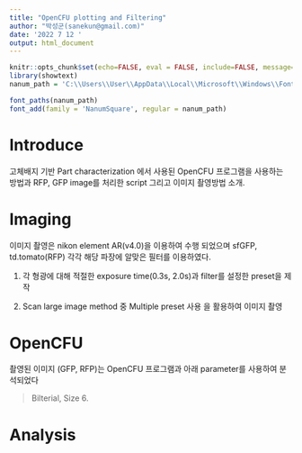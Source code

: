 ```yaml
---
title: "OpenCFU plotting and Filtering"
author: "박성군(sanekun@gmail.com)"
date: '2022 7 12 '
output: html_document
---
```


```r
knitr::opts_chunk$set(echo=FALSE, eval = FALSE, include=FALSE, message=FALSE)
library(showtext)
nanum_path = 'C:\\Users\\User\\AppData\\Local\\Microsoft\\Windows\\Fonts\\NanumSquareEB.ttf'

font_paths(nanum_path)
font_add(family = 'NanumSquare', regular = nanum_path)

```

# Introduce

고체배지 기반 Part characterization 에서 사용된 OpenCFU 프로그램을 사용하는 방법과 RFP, GFP image를 처리한 script 그리고 이미지 촬영방법 소개.

# Imaging

이미지 촬영은 nikon element AR(v4.0)을 이용하여 수행 되었으며 sfGFP, td.tomato(RFP) 각각 해당 파장에 알맞은 필터를 이용하였다.

1.  각 형광에 대해 적절한 exposure time(0.3s, 2.0s)과 filter를 설정한 preset을 제작

2.  Scan large image method 중 Multiple preset 사용 을 활용하여 이미지 촬영

# OpenCFU

촬영된 이미지 (GFP, RFP)는 OpenCFU 프로그램과 아래 parameter를 사용하여 분석되었다

> Bilterial, Size 6.

# Analysis
